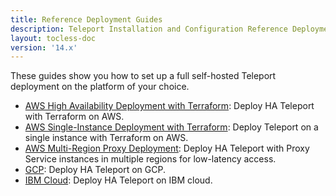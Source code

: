 ```yaml
---
title: Reference Deployment Guides
description: Teleport Installation and Configuration Reference Deployment Guides.
layout: tocless-doc
version: '14.x'
---
```


These guides show you how to set up a full self-hosted Teleport deployment on
the platform of your choice.

- [AWS High Availability Deployment with Terraform](/docs/ver/14.x/deploy-a-cluster/deployments/aws-ha-autoscale-cluster-terraform): Deploy HA Teleport with
  Terraform on AWS.
- [AWS Single-Instance Deployment with Terraform](/docs/ver/14.x/deploy-a-cluster/deployments/aws-starter-cluster-terraform): Deploy Teleport on a single instance with
  Terraform on AWS.
- [AWS Multi-Region Proxy
  Deployment](/docs/ver/14.x/deploy-a-cluster/deployments/aws-gslb-proxy-peering-ha-deployment): Deploy HA
  Teleport with Proxy Service instances in multiple regions for low-latency
  access.
- [GCP](/docs/ver/14.x/deploy-a-cluster/deployments/gcp): Deploy HA Teleport on GCP.
- [IBM Cloud](/docs/ver/14.x/deploy-a-cluster/deployments/ibm): Deploy HA Teleport on IBM cloud.
